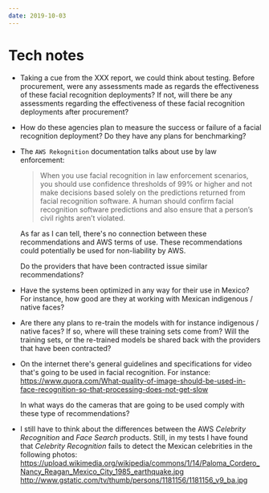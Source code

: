 ```yaml
---
date: 2019-10-03
---
```


# Tech notes

  - Taking a cue from the XXX report, we could think about testing.
    Before procurement, were any assessments made as regards the effectiveness of these
    facial recognition deployments? If not, will
    there be any assessments regarding the effectiveness of these facial
    recognition deployments after procurement?

  - How do these agencies plan to measure the success or failure of a
    facial recognition deployment? Do they have any plans for benchmarking?

  - The `AWS Rekognition` documentation talks about use by law
    enforcement:
    
    > When you use facial recognition in law enforcement scenarios, you
    > should use confidence thresholds of 99% or higher and not make
    > decisions based solely on the predictions returned from facial
    > recognition software. A human should confirm facial recognition
    > software predictions and also ensure that a person’s civil rights
    > aren’t violated.
    
    As far as I can tell, there's no connection between these
    recommendations and AWS terms of use. These recommendations could
    potentially be used for non-liability by AWS.
    
    Do the providers that have been contracted issue similar
    recommendations?

  - Have the systems been optimized in any way for their use in Mexico? For
    instance, how good are they at working with Mexican indigenous / native
    faces?

  - Are there any plans to re-train the models with for instance
    indigenous / native faces? If so, where will these training sets
    come from? Will the training sets, or the re-trained models be
    shared back with the providers that have been contracted?

  - On the internet there's general guidelines and specifications for
    video that's going to be used in facial recognition. For instance:
    <https://www.quora.com/What-quality-of-image-should-be-used-in-face-recognition-so-that-processing-does-not-get-slow>
    
    In what ways do the cameras that are going to be used comply with
    these type of recommendations?

  - I still have to think about the differences between the AWS *Celebrity
    Recognition* and *Face Search* products. Still, in my tests I have
    found that *Celebrity Recognition* fails to detect the Mexican
    celebrities in the following photos:
    <https://upload.wikimedia.org/wikipedia/commons/1/14/Paloma_Cordero_Nancy_Reagan_Mexico_City_1985_earthquake.jpg>
    <http://www.gstatic.com/tv/thumb/persons/1181156/1181156_v9_ba.jpg>
